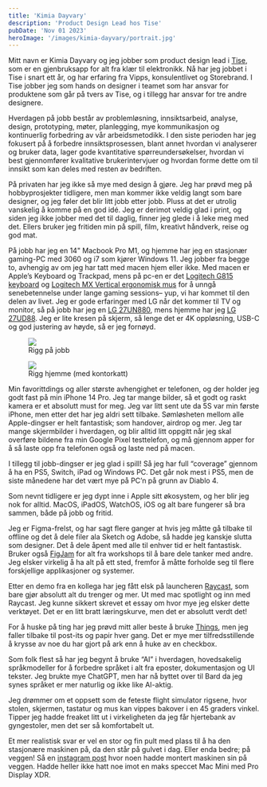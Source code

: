 ```yaml
---
title: 'Kimia Dayvary'
description: 'Product Design Lead hos Tise'
pubDate: 'Nov 01 2023'
heroImage: '/images/kimia-dayvary/portrait.jpg'
---
```








<Question1/>

Mitt navn er Kimia Dayvary og jeg jobber som product design lead i [Tise](https://tise.com), som er en gjenbruksapp for alt fra klær til elektronikk. Nå har jeg jobbet i Tise i snart ett år, og har erfaring fra Vipps, konsulentlivet og Storebrand. I Tise jobber jeg som hands on designer i teamet som har ansvar for produktene som går på tvers av Tise, og i tillegg har ansvar for tre andre designere.

Hverdagen på jobb består av problemløsning, innsiktsarbeid, analyse, design, prototyping, møter, planlegging, mye kommunikasjon og kontinuerlig forbedring av vår arbeidsmetodikk. I den siste perioden har jeg fokusert på å forbedre innsiktsprosessen, blant annet hvordan vi analyserer og bruker data, lager gode kvantitative spørreundersøkelser, hvordan vi best gjennomfører kvalitative brukerintervjuer og hvordan forme dette om til innsikt som kan deles med resten av bedriften.

På privaten har jeg ikke så mye med design å gjøre. Jeg har prøvd meg på hobbyprosjekter tidligere, men man kommer ikke veldig langt som bare designer, og jeg føler det blir litt jobb etter jobb. Pluss at det er utrolig vanskelig å komme på en god idé. Jeg er derimot veldig glad i print, og siden jeg ikke jobber med det til daglig, finner jeg glede i å leke meg med det. Ellers bruker jeg fritiden min på spill, film, kreativt håndverk, reise og god mat.

<Question2/>

På jobb har jeg en 14" Macbook Pro M1, og hjemme har jeg en stasjonær gaming-PC med 3060 og i7 som kjører Windows 11. Jeg jobber fra begge to, avhengig av om jeg har tatt med macen hjem eller ikke. Med macen er Apple’s Keyboard og Trackpad, mens på pc-en er det [Logitech G815 keyboard](https://www.logitechg.com/no-no/products/gaming-keyboards/g815-low-profile-rgb-mechanical-gaming-keyboard.html) og [Logitech MX Vertical ergonomisk mus](https://www.logitech.com/no-no/products/mice/mx-vertical-ergonomic-mouse.910-005448.html) for å unngå senebetennelse under lange gaming sessions– yup, vi har kommet til den delen av livet. Jeg er gode erfaringer med LG når det kommer til TV og monitor, så på jobb har jeg en [LG 27UN880](https://www.lg.com/no/skjermer/lg-27un880-b), mens hjemme har jeg [LG 27UD88](https://www.lg.com/no/skjermer/lg-27UD88). Jeg er lite kresen på skjerm, så lenge det er 4K oppløsning, USB-C og god justering av høyde, så er jeg fornøyd.

<figure>
    <img src='/images/kimia-dayvary/jobb.jpg'/>
    <figcaption>
        Rigg på jobb
    </figcaption>
</figure>


<figure>
    <img src='/images/kimia-dayvary/hjemme.jpg'/>
    <figcaption>
        Rigg hjemme (med kontorkatt)
    </figcaption>
</figure>

Min favorittdings og aller største avhengighet er telefonen, og der holder jeg godt fast på min iPhone 14 Pro. Jeg tar mange bilder, så et godt og raskt kamera er et absolutt must for meg. Jeg var litt sent ute da 5S var min første iPhone, men etter det har jeg aldri sett tilbake. Sømløsheten mellom alle Apple-dingser er helt fantastisk; som handover, airdrop og mer. Jeg tar mange skjermbilder i hverdagen, og blir alltid litt oppgitt når jeg skal overføre bildene fra min Google Pixel testtelefon, og må gjennom apper for å så laste opp fra telefonen også og laste ned på macen.


I tillegg til jobb-dingser er jeg glad i spill! Så jeg har full “coverage” gjennom å ha en PS5, Switch, iPad og Windows PC. Det går nok mest i PS5, men de siste månedene har det vært mye på PC’n på grunn av Diablo 4.

<Question3/>

Som nevnt tidligere er jeg dypt inne i Apple sitt økosystem, og her blir jeg nok for alltid. MacOS, iPadOS, WatchOS, iOS og alt bare fungerer så bra sammen, både på jobb og fritid.

Jeg er Figma-frelst, og har sagt flere ganger at hvis jeg måtte gå tilbake til offline og det å dele filer ala Sketch og Adobe, så hadde jeg kanskje slutta som designer. Det å dele åpent med alle til enhver tid er helt fantastisk. Bruker også [FigJam](https://www.figma.com/figjam/) for alt fra workshops til å bare dele tanker med andre. Jeg elsker virkelig å ha alt på ett sted, fremfor å måtte forholde seg til flere forskjellige applikasjoner og systemer.

Etter en demo fra en kollega har jeg fått elsk på launcheren [Raycast](https://www.raycast.com), som bare gjør absolutt alt du trenger og mer. Ut med mac spotlight og inn med Raycast. Jeg kunne sikkert skrevet et essay om hvor mye jeg elsker dette verktøyet. Det er en litt bratt læringskurve, men det er absolutt verdt det!

For å huske på ting har jeg prøvd mitt aller beste å bruke [Things](https://culturedcode.com/things/), men jeg faller tilbake til post-its og papir hver gang. Det er mye mer tilfredsstillende å krysse av noe du har gjort på ark enn å huke av en checkbox.

Som folk flest så har jeg begynt å bruke “AI” i hverdagen, hovedsakelig språkmodeller for å forbedre språket i alt fra eposter, dokumentasjon og UI tekster. Jeg brukte mye ChatGPT, men har nå byttet over til Bard da jeg synes språket er mer naturlig og ikke like AI-aktig.

<Question4/>

Jeg drømmer om et oppsett som de feteste flight simulator rigsene, hvor stolen, skjermen, tastatur og mus kan vippes bakover i en 45 graders vinkel. Tipper jeg hadde freaket litt ut i virkeligheten da jeg får hjertebank av gyngestoler, men det ser så komfortabelt ut.

Et mer realistisk svar er vel en stor og fin pult med plass til å ha den stasjonære maskinen på, da den står på gulvet i dag. Eller enda bedre; på veggen! Så en [instagram post](https://www.instagram.com/p/ClHH75_D22L/) hvor noen hadde montert maskinen sin på veggen. Hadde heller ikke hatt noe imot en maks speccet Mac Mini med Pro Display XDR.